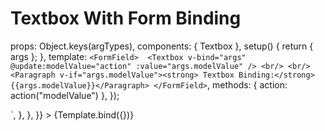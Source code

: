 
<Meta id="vue-textbox" title="Vue.js Component/Textbox/With Form Binding" component={Textbox} argTypes={argTypes} />

# Textbox With Form Binding

  props: Object.keys(argTypes),
  components: { Textbox },
  setup() {
    return { args };
  },
  template: `
  <FormField> 
    <Textbox v-bind="args" @update:modelValue="action" :value="args.modelValue" />
  <br/>
  <br/>
  <Paragraph v-if="args.modelValue"><strong> Textbox Binding:</strong> {{args.modelValue}}</Paragraph>
  </FormField>
  `,
  methods: { action: action("modelValue") },
});

<Canvas>
  <Story
    name="With Form Binding"
    args={{
      placeholder: "With Form Binding",
      name: "with-from-binding-textbox",
      id: "with-from-binding-textbox",
    }}
    parameters={{
      docs: {
        source: {
          code: `<Textbox placeholder="With Form Binding" name="with-from-binding-textbox" id="with-from-binding-textbox" type="text"/>`,
        },
      },
    }}
  >
    {Template.bind({})}
  </Story>
</Canvas>

<ArgsTable of={Textbox} />
